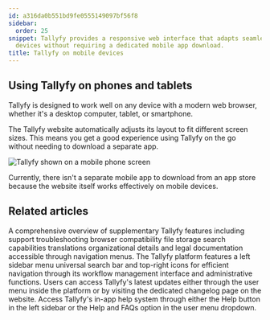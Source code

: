 ```yaml
---
id: a316da0b551bd9fe0555149097bf56f8
sidebar:
  order: 25
snippet: Tallyfy provides a responsive web interface that adapts seamlessly to all
  devices without requiring a dedicated mobile app download.
title: Tallyfy on mobile devices
---
```


## Using Tallyfy on phones and tablets

Tallyfy is designed to work well on any device with a modern web browser, whether it's a desktop computer, tablet, or smartphone.

The Tallyfy website automatically adjusts its layout to fit different screen sizes. This means you get a good experience using Tallyfy on the go without needing to download a separate app.

![Tallyfy shown on a mobile phone screen](https://screenshots.tallyfy.com/Tallyfy-mobile-dashboard.png)

Currently, there isn't a separate mobile app to download from an app store because the website itself works effectively on mobile devices.


## Related articles
<CardGrid>
<LinkTitleCard header="<b>Pro > Miscellaneous</b>" href="/products/pro/miscellaneous/" > A comprehensive overview of supplementary Tallyfy features including support troubleshooting browser compatibility file storage search capabilities translations organizational details and legal documentation accessible through navigation menus. </LinkTitleCard>
<LinkTitleCard header="<b>Tutorials > Navigate Tallyfy</b>" href="/products/pro/tutorials/navigate-tallyfy/" > The Tallyfy platform features a left sidebar menu universal search bar and top-right icons for efficient navigation through its workflow management interface and administrative functions. </LinkTitleCard>
<LinkTitleCard header="<b>Miscellaneous > Stay updated with Tallyfy's latest features</b>" href="/products/pro/miscellaneous/how-can-i-stay-updated-with-tallyfys-latest-features/" > Users can access Tallyfy's latest updates either through the user menu inside the platform or by visiting the dedicated changelog page on the website. </LinkTitleCard>
<LinkTitleCard header="<b>Support > In-app user guide</b>" href="/products/pro/miscellaneous/support/how-to-access-the-tallyfy-user-guide/" > Access Tallyfy's in-app help system through either the Help button in the left sidebar or the Help and FAQs option in the user menu dropdown. </LinkTitleCard>
</CardGrid>